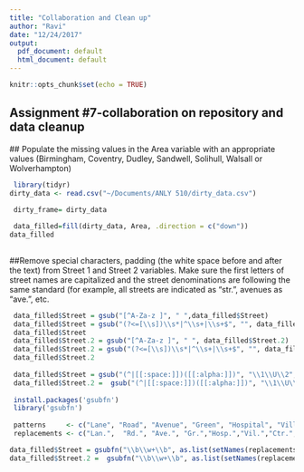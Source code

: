 ```yaml
---
title: "Collaboration and Clean up"
author: "Ravi"
date: "12/24/2017"
output:
  pdf_document: default
  html_document: default
---
```


```r
knitr::opts_chunk$set(echo = TRUE)
```

## Assignment #7-collaboration on repository and data cleanup
 
 
 ## Populate the missing values in the Area variable with an appropriate values (Birmingham, Coventry, Dudley, Sandwell, Solihull, Walsall or Wolverhampton)

```r
 library(tidyr)
dirty_data <- read.csv("~/Documents/ANLY 510/dirty_data.csv")
 
 dirty_frame= dirty_data

 data_filled=fill(dirty_data, Area, .direction = c("down"))
data_filled
 
```
 ##Remove special characters, padding (the white space before and after the text) from Street 1 and Street 2 variables. Make sure the first letters of street names are capitalized and the street denominations are following the same standard (for example, all streets are indicated as “str.”, avenues as “ave.”, etc.
```r

 data_filled$Street = gsub("[^A-Za-z ]", " ",data_filled$Street)
 data_filled$Street = gsub("(?<=[\\s])\\s*|^\\s+|\\s+$", "", data_filled$Street, perl=TRUE)
 data_filled$Street
 data_filled$Street.2 = gsub("[^A-Za-z ]", " ", data_filled$Street.2)
 data_filled$Street.2 = gsub("(?<=[\\s])\\s*|^\\s+|\\s+$", "", data_filled$Street.2, perl=TRUE)
 data_filled$Street.2
 
 data_filled$Street = gsub("(^|[[:space:]])([[:alpha:]])", "\\1\\U\\2", data_filled$Street, perl=TRUE)
 data_filled$Street.2 =  gsub("(^|[[:space:]])([[:alpha:]])", "\\1\\U\\2", data_filled$Street.2, perl=TRUE)
 
 install.packages('gsubfn')
 library('gsubfn')
 
 patterns     <- c("Lane", "Road", "Avenue", "Green", "Hospital", "Village", "Center", "Drive", "Circle", "Park","Street")
 replacements <- c("Lan.",  "Rd.", "Ave.", "Gr.","Hosp.","Vil.","Ctr.", "Dr.", "Cr.","Pk.","Str.")

data_filled$Street = gsubfn("\\b\\w+\\b", as.list(setNames(replacements, patterns)), data_filled$Street)
data_filled$Street.2 =  gsubfn("\\b\\w+\\b", as.list(setNames(replacements, patterns)), data_filled$Street.2)
```
 
 